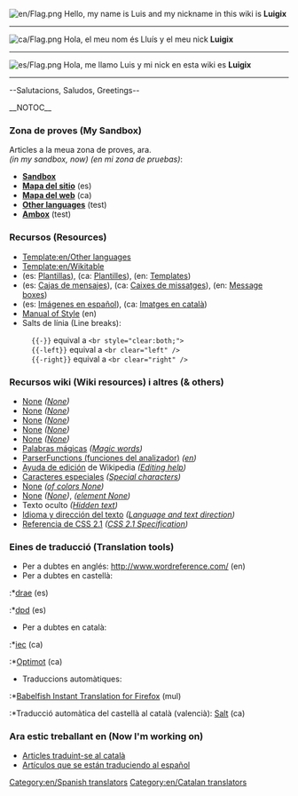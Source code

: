 [[File:en/Flag.png]]
Hello, my name is Luis and my nickname in this wiki is '''Luigix'''
----
[[File:ca/Flag.png]]
Hola, el meu nom és Lluís y el meu nick '''Luigix'''
----
[[File:es/Flag.png]]
Hola, me llamo Luis y mi nick en esta wiki es '''Luigix'''
----

--Salutacions, Saludos, Greetings-- {{en/Emoticon|Cool|M}}


__NOTOC__
===Zona de proves (My Sandbox)===
Articles a la meua zona de proves, ara.<br/>''(in my sandbox, now) (en mi zona de pruebas)'': 
*'''[[en/Luigix/Sandbox|Sandbox]]'''
*'''[[en/Luigix/Mapa del sitio|Mapa del sitio]]''' (es)
*'''[[en/Luigix/Mapa del web|Mapa del web]]''' (ca)
*'''[[en/Luigix/Other languages|Other languages]]''' (test)
*'''[[en/Luigix/Ambox|Ambox]]''' (test)

===Recursos (Resources)===
*[[Template:en/Other languages]]
*[[Template:en/Wikitable]]
*(es: [[:Category:es/Plantillas|Plantillas]]), (ca: [[:Category:ca/Plantilles|Plantilles]]), (en: [[:Category:en/Templates|Templates]])
*(es: [[:Category:es/Cajas de mensajes|Cajas de mensajes]]), (ca: [[:Category:ca/Caixes de missatges|Caixes de missatges]]), (en: [[:Category:en/Message boxes|Message boxes]])
*(es: [[:Category:es/Archivos en español|Imágenes en español]]), (ca: [[:Category:ca/Fitxers en català|Imatges en català]])
*[[en/Wiki/Manual of Style|Manual of Style]] (en)
*Salts de línia (Line breaks):
:<code><nowiki>{{-}}</nowiki></code> equival a <code><nowiki><br style="clear:both;"></nowiki></code>
:<code><nowiki>{{-left}}</nowiki></code> equival a <code><nowiki><br clear="left" /></nowiki></code>
:<code><nowiki>{{-right}}</nowiki></code> equival a <code><nowiki><br clear="right" /></nowiki></code>

===Recursos wiki (Wiki resources) i altres (& others) ===
*[https://www.wikipedia.org/wiki/es:Ayuda:Plantillas None] ''([https://www.wikipedia.org/wiki/Help:Template None])''
*[https://www.wikipedia.org/wiki/es:Ayuda:Categoría None] ''([https://www.wikipedia.org/wiki/Help:Category None])''
*[https://www.wikipedia.org/wiki/es:Ayuda:Imágenes None] ''([https://www.wikipedia.org/wiki/Wikipedia:Picture_tutorial None])''
*[https://www.wikipedia.org/wiki/es:Ayuda:Tablas None] ''([https://www.wikipedia.org/wiki/Help:Table None])''
*[https://www.wikipedia.org/wiki/es:Ayuda:Listas None] ''([https://www.wikipedia.org/wiki/Help:List None])''
*[http://www.mediawiki.org/wiki/Help:Magic_words/es Palabras mágicas] ''([http://www.mediawiki.org/wiki/Help:Magic_words Magic words])''
*[http://www.mediawiki.org/wiki/Help:Extension:ParserFunctions/es ParserFunctions (funciones del analizador)] ''([http://www.mediawiki.org/wiki/Help:Extension:ParserFunctions en])''
*[https://www.wikipedia.org/wiki/es:Ayuda:Cómo_se_edita_una_página Ayuda de edición] de Wikipedia ''([https://www.wikipedia.org/wiki/Help:Editing Editing help])''
*[https://www.wikipedia.org/wiki/es:Ayuda:Caracteres_especiales Caracteres especiales] ''([https://www.wikipedia.org/wiki/Help:Special_characters Special characters])''
*[https://www.wikipedia.org/wiki/es:Anexo:Colores None] ''([https://www.wikipedia.org/wiki/List of colors None])''
*[https://www.wikipedia.org/wiki/es:HTML None] ''([https://www.wikipedia.org/wiki/HTML None])'', ''([https://www.wikipedia.org/wiki/HTML element None])''
*Texto oculto ''([https://www.wikipedia.org/wiki/Help:Hidden_text Hidden text])''
*[http://html.conclase.net/w3c/html401-es/struct/dirlang.html Idioma y dirección del texto] ''([http://www.w3.org/TR/1999/REC-html401-19991224/struct/dirlang.html Language and text direction])''
*[http://www.librosweb.es/referencia/css/ Referencia de CSS 2.1] ''([http://www.w3.org/TR/CSS2/ CSS 2.1 Specification])''

===Eines de traducció (Translation tools)===
*Per a dubtes en anglés: http://www.wordreference.com/ (en)
*Per a dubtes en castellà:
:*[http://buscon.rae.es/draeI/html/cabecera.htm drae] (es)
:*[http://buscon.rae.es/dpdI/ dpd] (es)
*Per a dubtes en català:
:*[http://dlc.iec.cat/index.html iec] (ca)
:*[http://optimot.gencat.cat Optimot] (ca)
*Traduccions automàtiques:
:*[https://addons.mozilla.org/es-ES/firefox/addon/7004/ Babelfish Instant Translation for Firefox] (mul)
:*Traducció automàtica del castellà al català (valencià): [http://www.edu.gva.es/polin/val/salt/apolin_salt.htm Salt] (ca)

===Ara estic treballant en (Now I'm working on)===
*[[:Category:ca/Articles traduint-se al català|Articles traduint-se al català]]
*[[:Category:es/Artículos que se están traduciendo al español|Artículos que se están traduciendo al español]]

[[Category:en/Spanish translators]][[Category:en/Catalan translators]]